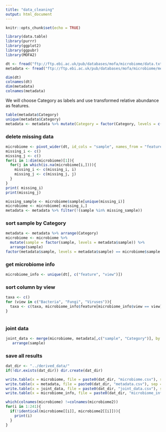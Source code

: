 ```yaml
---
title: "data_cleaning"
output: html_document
---
```


```r
knitr::opts_chunk$set(echo = TRUE)
```

```r
library(data.table)
library(purrr)
library(ggplot2)
library(ggpubr)
library(MOFA2)
```

```r
dt <- fread("ftp://ftp.ebi.ac.uk/pub/databases/mofa/microbiome/data.txt.gz")
metadata <- fread("ftp://ftp.ebi.ac.uk/pub/databases/mofa/microbiome/metadata.txt.gz")
```

```r
dim(dt)
colnames(dt)
dim(metadata)
colnames(metadata)
```

We will choose Category as labels and use transformed relative abundance as features.

```r
table(metadata$Category)
unique(metadata$Category)
metadata <- metadata %>% mutate(Category = factor(Category, levels = c("Sepsis", "Non septic ICU", "Healthy, no antibiotics", "Healthy, antibiotics")))
```


### delete missing data
```r
microbiome <- pivot_wider(dt, id_cols = "sample", names_from = "feature", values_from = "value")
missing_i <- c()
missing_j <- c()
for(i in 1:dim(microbiome)[1]){
  for(j in which(is.na(microbiome[i,]))){
    missing_i <- c(missing_i, i)
    missing_j <- c(missing_j, j)
  }
}
print( missing_i)
print(missing_j)
```

```r
missing_sample <- microbiome$sample[unique(missing_i)]
microbiome <- microbiome[-missing_i,]
metadata <- metadata %>% filter(!(sample %in% missing_sample))
```

### sort sample by Category
```r
metadata <- metadata %>% arrange(Category)
microbiome <- microbiome %>%
  mutate(sample = factor(sample, levels = metadata$sample)) %>%
  arrange(sample)
factor(metadata$sample, levels = metadata$sample) == microbiome$sample
```

### get microbiome info
```r
microbiome_info <- unique(dt[, c("feature", "view")])
```

### sort column by view
```r
taxa <- c()
for (view in c("Bacteria", "Fungi", "Viruses")){
  taxa <- c(taxa, microbiome_info$feature[microbiome_info$view == view])
}
  
```


### joint data
```r
joint_data <- merge(microbiome, metadata[,c("sample", "Category")], by = "sample") %>%
   arrange(sample)
```




### save all results
```r
dat_dir <- "../derived_data/"
if(!dir.exists(dat_dir)) dir.create(dat_dir)

write.table(x = microbiome, file = paste0(dat_dir, "microbiome.csv"), sep = ',', row.names = FALSE)
write.table(x = metadata, file = paste0(dat_dir, "metadata.csv"), sep = ',', row.names = FALSE)
write.table(x = joint_data, file = paste0(dat_dir, "joint_data.csv"), sep = ',', row.names = FALSE)
write.table(x = microbiome_info, file = paste0(dat_dir, "microbiome_info.csv"), sep = ',', row.names = FALSE)
```


```r
which(colnames(microbiome) !=colnames(microbiome2))
for(i in 1:241){
  if(!identical(microbiome[[i]], microbiome2[[i]])){
    print(i)
  }
}


```





